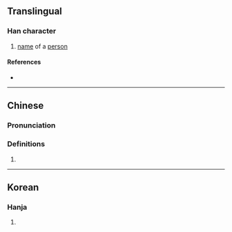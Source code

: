 {{character info}}
==Translingual==

===Han character===
{{Han char|rn=9|rad=人|as=04|sn=6|four=|canj=OOB|ids=⿰[[亻]][[內]]}}

# [[name]] of a [[person]]

====References====
* {{Han ref|kx=0096.090|dkj=00447|hdz=10122.010|uh=343B|ud=13371}}

----

==Chinese==
{{zh-forms}}

===Pronunciation===
{{zh-pron
|m=nèi
|c=fu1,mou5,noi6
|mc=
|oc=
|ma=
|cat=pn
}}

===Definitions===
{{zh-hanzi}}

# {{rfdef|zh|sort=人04}}

----

==Korean==

===Hanja===
{{ko-hanja|hangeul=내|rv=nae|mr=nae|y=nay}}

# {{rfdef|ko|sort=人04}}